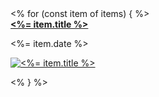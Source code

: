 <% for (const item of items) { %>
<div class="slide">
  <a href="<%= item.path %>">
    <strong><%= item.title %></strong>
  </a>
  <p><%= item.date %></p>
  <a href="<%= item.path %>">
    <img src="<%= item.image %>" class="overview-thumbnail" alt="<%= item.title %>">
  </a>
</div>
<% } %>